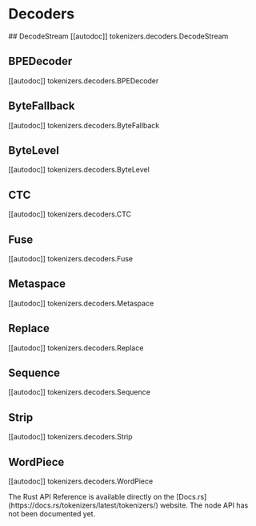 # Decoders

<tokenizerslangcontent>
<python>
## DecodeStream
[[autodoc]] tokenizers.decoders.DecodeStream

## BPEDecoder

[[autodoc]] tokenizers.decoders.BPEDecoder

## ByteFallback

[[autodoc]] tokenizers.decoders.ByteFallback

## ByteLevel

[[autodoc]] tokenizers.decoders.ByteLevel

## CTC

[[autodoc]] tokenizers.decoders.CTC

## Fuse

[[autodoc]] tokenizers.decoders.Fuse

## Metaspace

[[autodoc]] tokenizers.decoders.Metaspace

## Replace

[[autodoc]] tokenizers.decoders.Replace

## Sequence

[[autodoc]] tokenizers.decoders.Sequence

## Strip

[[autodoc]] tokenizers.decoders.Strip

## WordPiece

[[autodoc]] tokenizers.decoders.WordPiece

</python>
<rust>
The Rust API Reference is available directly on the [Docs.rs](https://docs.rs/tokenizers/latest/tokenizers/) website.
</rust>
<node>
The node API has not been documented yet.
</node>
</tokenizerslangcontent>
